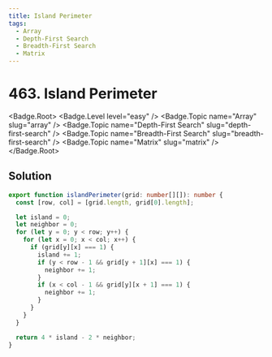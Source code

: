 ```yaml
---
title: Island Perimeter
tags:
  - Array
  - Depth-First Search
  - Breadth-First Search
  - Matrix
---
```


# 463. Island Perimeter

<Badge.Root>
  <Badge.Level level="easy" />
  <Badge.Topic name="Array" slug="array" />
  <Badge.Topic name="Depth-First Search" slug="depth-first-search" />
  <Badge.Topic name="Breadth-First Search" slug="breadth-first-search" />
  <Badge.Topic name="Matrix" slug="matrix" />
</Badge.Root>

## Solution

```typescript filename="solution.ts" copy
export function islandPerimeter(grid: number[][]): number {
  const [row, col] = [grid.length, grid[0].length];

  let island = 0;
  let neighbor = 0;
  for (let y = 0; y < row; y++) {
    for (let x = 0; x < col; x++) {
      if (grid[y][x] === 1) {
        island += 1;
        if (y < row - 1 && grid[y + 1][x] === 1) {
          neighbor += 1;
        }
        if (x < col - 1 && grid[y][x + 1] === 1) {
          neighbor += 1;
        }
      }
    }
  }

  return 4 * island - 2 * neighbor;
}
```

<ProblemLink
  codingSite="leetcode"
  href="https://leetcode.com/problems/island-perimeter"
  title="Island Perimeter"
/>
